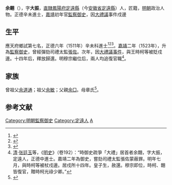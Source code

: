 {{明清人物信息框
| 姓名 = 余翺
| 原名 =
| 圖片名稱= 
| 圖片大小 =
| 圖片說明 = 
| 最高職務 = 監察御史
| 國家 = 大明 
| 爵位 =
| 籍貫 = [[南直隸|直隸]][[鳳陽府|鳳陽府]][[定遠縣|定遠縣]]
| 族裔 = 
| 旗籍 = 
| 字號 = 字大振
| 諡號 =
| 出生日期 = 生年不詳
| 出生地點 =
| 逝世日期 = 卒年不詳
| 逝世地點 =
| 墓葬 =
| 配偶 = 
| 親屬 = 
| 出身 =
* 正德六年辛未科同進士出身
| 經歷 =
| 著作 =  
}}
'''余翺'''（{{bd|？||？|catIdx=}}），字'''大振'''，[[南直隸|直隸]][[鳳陽府|鳳陽府]][[定遠縣|定遠縣]]（今[[安徽省|安徽省]][[定遠縣|定遠縣]]）人，匠籍，[[明朝|明朝]]政治人物。正德辛未進士，[[嘉靖|嘉靖]]初年官[[監察御史|監察御史]]，因[[大禮議|大禮議]]事件戍邊

== 生平 ==
應天府鄉試第七名，正德六年（1511年）辛未科進士<ref>{{Cite book|title=《皇明贡举考》卷五|last=（明）[[张朝瑞|张朝瑞]]|first=|publisher=《续修四库全书》史部第828册|year=|isbn=|location=|pages=}}</ref><ref>{{Cite book|title=贡举志五种 上|last=鲁小俊，江俊伟著|first=|publisher=武汉：武汉大学出版社|year=2009|isbn=978-7-307-07043-1|location=|pages=}}</ref><ref>{{Cite book|title=近代中国史料丛刊续辑 785-790 明清进士题名录索引 1-6|last=朱保炯，谢沛霖|first=|publisher=文海出版社|year=1981|isbn=|location=台湾}}</ref>。[[嘉靖|嘉靖]]二年（1523年），升為[[監察御史|監察御史]]，曾經彈劾司禮太監[[張佐|張佐]]。次年，因[[大禮議事件|大禮議事件]]，與王時柯等被貶戍邊。十四年后，釋放歸還。明穆宗繼位后，兩人均追復官職<ref>[[清|清]]·[[张廷玉|张廷玉]]等，《[[明史|明史]]》（卷192）：“時御史疏爭「大禮」居首者余翺，字大振，定遠人，正德中進士。嘉靖二年為御史，嘗劾司禮太監張佐蒙蔽罪。明年七月，與時柯等被杖戍邊。居戍所十四年。皇子生，赦還。穆宗即位，時柯、翺皆復官，贈時柯光祿少卿。”</ref>。

==家族==
曾祖父[[余道通|余道通]]；祖父[[余敏|余敏]]；父親[[余□|余□]]。母章氏<ref>{{Cite book|title=天一阁藏明代科举录选刊 登科录 点校本|last=龚延明主编|first=|publisher=宁波出版社|year=2016|isbn=978-7-5526-2320-8|location=宁波|pages=|quote=《天一閣藏明代科舉錄選刊.登科錄》之《正德六年辛未科進士登科錄》}}</ref>。

==参考文献==
{{reflist}}
{{正德六年辛未科殿試金榜}}
{{左順門事件}}
{{DEFAULTSORT:Yu余}}
[[Category:明朝監察御史|Category:明朝監察御史]]
[[Category:定遠人|Category:定遠人]]
[[Category:余姓|A]]